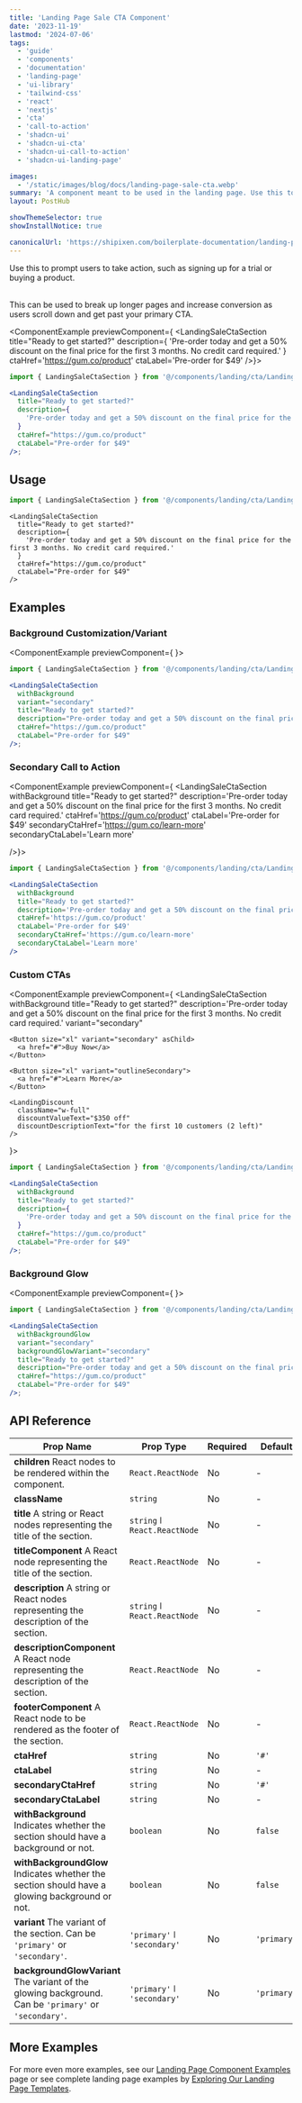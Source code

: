 ```yaml
---
title: 'Landing Page Sale CTA Component'
date: '2023-11-19'
lastmod: '2024-07-06'
tags:
  - 'guide'
  - 'components'
  - 'documentation'
  - 'landing-page'
  - 'ui-library'
  - 'tailwind-css'
  - 'react'
  - 'nextjs'
  - 'cta'
  - 'call-to-action'
  - 'shadcn-ui'
  - 'shadcn-ui-cta'
  - 'shadcn-ui-call-to-action'
  - 'shadcn-ui-landing-page'

images:
  - '/static/images/blog/docs/landing-page-sale-cta.webp'
summary: 'A component meant to be used in the landing page. Use this to prompt users to take action, such as signing up for a trial or buying a product.'
layout: PostHub

showThemeSelector: true
showInstallNotice: true

canonicalUrl: 'https://shipixen.com/boilerplate-documentation/landing-page-components/sale-cta'
---
```


Use this to prompt users to take action, such as signing up for a trial or
buying a product.

<br />
This can be used to break up longer pages and increase conversion as users scroll
down and get past your primary CTA.

<ComponentExample previewComponent={
  <LandingSaleCtaSection
    title="Ready to get started?"
    description={
      'Pre-order today and get a 50% discount on the final price for the first 3 months. No credit card required.'
    }
    ctaHref='https://gum.co/product'
    ctaLabel='Pre-order for $49'
  />}>

```jsx
import { LandingSaleCtaSection } from '@/components/landing/cta/LandingSaleCta';

<LandingSaleCtaSection
  title="Ready to get started?"
  description={
    'Pre-order today and get a 50% discount on the final price for the first 3 months. No credit card required.'
  }
  ctaHref="https://gum.co/product"
  ctaLabel="Pre-order for $49"
/>;
```

</ComponentExample>

## Usage

```jsx
import { LandingSaleCtaSection } from '@/components/landing/cta/LandingSaleCta';
```

```
<LandingSaleCtaSection
  title="Ready to get started?"
  description={
    'Pre-order today and get a 50% discount on the final price for the first 3 months. No credit card required.'
  }
  ctaHref="https://gum.co/product"
  ctaLabel="Pre-order for $49"
/>
```

## Examples

### Background Customization/Variant

<ComponentExample previewComponent={
  <LandingSaleCtaSection
    withBackground
    variant="secondary"
    title="Ready to get started?"
    description='Pre-order today and get a 50% discount on the final price for the first 3 months. No credit card required.'
    ctaHref='https://gum.co/product'
    ctaLabel='Pre-order for $49'
  />}>

```jsx
import { LandingSaleCtaSection } from '@/components/landing/cta/LandingSaleCta';

<LandingSaleCtaSection
  withBackground
  variant="secondary"
  title="Ready to get started?"
  description="Pre-order today and get a 50% discount on the final price for the first 3 months. No credit card required."
  ctaHref="https://gum.co/product"
  ctaLabel="Pre-order for $49"
/>;
```

</ComponentExample>

### Secondary Call to Action

<ComponentExample previewComponent={
  <LandingSaleCtaSection
    withBackground
    title="Ready to get started?"
    description='Pre-order today and get a 50% discount on the final price for the first 3 months. No credit card required.'
    ctaHref='https://gum.co/product'
    ctaLabel='Pre-order for $49'
    secondaryCtaHref='https://gum.co/learn-more'
    secondaryCtaLabel='Learn more'

/>}>

```jsx
import { LandingSaleCtaSection } from '@/components/landing/cta/LandingSaleCta';

<LandingSaleCtaSection
  withBackground
  title="Ready to get started?"
  description='Pre-order today and get a 50% discount on the final price for the first 3 months. No credit card required.'
  ctaHref='https://gum.co/product'
  ctaLabel='Pre-order for $49'
  secondaryCtaHref='https://gum.co/learn-more'
  secondaryCtaLabel='Learn more'
/>
```

</ComponentExample>

### Custom CTAs

<ComponentExample previewComponent={
  <LandingSaleCtaSection
    withBackground
    title="Ready to get started?"
    description='Pre-order today and get a 50% discount on the final price for the first 3 months. No credit card required.'
    variant="secondary"
>
    <Button size="xl" variant="secondary" asChild>
      <a href="#">Buy Now</a>
    </Button>

    <Button size="xl" variant="outlineSecondary">
      <a href="#">Learn More</a>
    </Button>

    <LandingDiscount
      className="w-full"
      discountValueText="$350 off"
      discountDescriptionText="for the first 10 customers (2 left)"
    />

</LandingSaleCtaSection>}>

```jsx
import { LandingSaleCtaSection } from '@/components/landing/cta/LandingSaleCta';

<LandingSaleCtaSection
  withBackground
  title="Ready to get started?"
  description={
    'Pre-order today and get a 50% discount on the final price for the first 3 months. No credit card required.'
  }
  ctaHref="https://gum.co/product"
  ctaLabel="Pre-order for $49"
/>;
```

</ComponentExample>

### Background Glow

<ComponentExample previewComponent={
  <LandingSaleCtaSection
    withBackgroundGlow
    variant="secondary"
    backgroundGlowVariant="secondary"
    title="Ready to get started?"
    description='Pre-order today and get a 50% discount on the final price for the first 3 months. No credit card required.'
    ctaHref='https://gum.co/product'
    ctaLabel='Pre-order for $49'
  />}>

```jsx
import { LandingSaleCtaSection } from '@/components/landing/cta/LandingSaleCta';

<LandingSaleCtaSection
  withBackgroundGlow
  variant="secondary"
  backgroundGlowVariant="secondary"
  title="Ready to get started?"
  description="Pre-order today and get a 50% discount on the final price for the first 3 months. No credit card required."
  ctaHref="https://gum.co/product"
  ctaLabel="Pre-order for $49"
/>;
```

</ComponentExample>

## API Reference

| Prop Name                                                                                                            | Prop Type                    | Required | Default     |
| -------------------------------------------------------------------------------------------------------------------- | ---------------------------- | -------- | ----------- |
| **children** <Tippy>React nodes to be rendered within the component.</Tippy>                                         | `React.ReactNode`            | No       | -           |
| **className**                                                                                                        | `string`                     | No       | -           |
| **title** <Tippy>A string or React nodes representing the title of the section.</Tippy>                              | `string` ǀ `React.ReactNode` | No       | -           |
| **titleComponent** <Tippy>A React node representing the title of the section.</Tippy>                                | `React.ReactNode`            | No       | -           |
| **description** <Tippy>A string or React nodes representing the description of the section.</Tippy>                  | `string` ǀ `React.ReactNode` | No       | -           |
| **descriptionComponent** <Tippy>A React node representing the description of the section.</Tippy>                    | `React.ReactNode`            | No       | -           |
| **footerComponent** <Tippy>A React node to be rendered as the footer of the section.</Tippy>                         | `React.ReactNode`            | No       | -           |
| **ctaHref**                                                                                                          | `string`                     | No       | `'#'`       |
| **ctaLabel**                                                                                                         | `string`                     | No       | -           |
| **secondaryCtaHref**                                                                                                 | `string`                     | No       | `'#'`       |
| **secondaryCtaLabel**                                                                                                | `string`                     | No       | -           |
| **withBackground** <Tippy>Indicates whether the section should have a background or not.</Tippy>                     | `boolean`                    | No       | `false`     |
| **withBackgroundGlow** <Tippy>Indicates whether the section should have a glowing background or not.</Tippy>         | `boolean`                    | No       | `false`     |
| **variant** <Tippy>The variant of the section. Can be `'primary'` or `'secondary'`.</Tippy>                          | `'primary'` ǀ `'secondary'`  | No       | `'primary'` |
| **backgroundGlowVariant** <Tippy>The variant of the glowing background. Can be `'primary'` or `'secondary'`.</Tippy> | `'primary'` ǀ `'secondary'`  | No       | `'primary'` |

## More Examples

For more even more examples, see our <a href="/demo/landing-page-component-examples" className="fancy-link">Landing Page Component Examples</a> page or see complete landing page examples by <a href="/demo/landing-page-templates" className="fancy-link">Exploring Our Landing Page Templates</a>.
